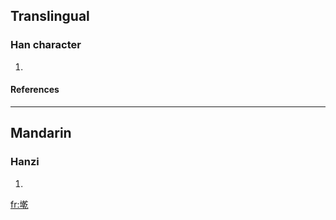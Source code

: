 ==Translingual==
===Han character===
{{Han char|rn=32|rad=土|as=11|sn=14|four=4811<sub>7</sub>|canj=土十十弓 (GJJN)}}
# {{defn|Han|sort=土11}}
====References====
{{Han ref|kx=0238.191|hdz=10478.040|uh=5898|ud=22680|bh=E159|bd=57689}}
----
==Mandarin==
===Hanzi===
{{cmn-hanzi|pin=[[qí]] (qi2)|wg=ch'i<sup>2</sup>}}
# {{defn|Mandarin}}






[[fr:墘]]